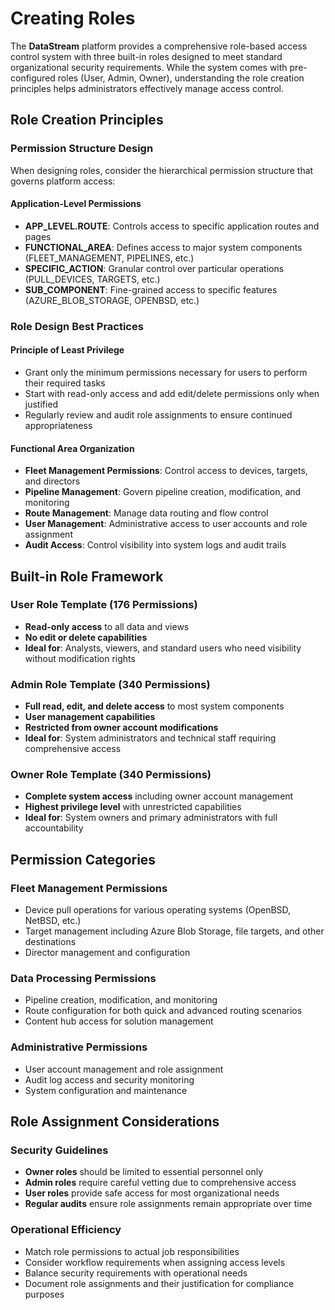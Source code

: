 # Creating Roles

The **DataStream** platform provides a comprehensive role-based access control system with three built-in roles designed to meet standard organizational security requirements. While the system comes with pre-configured roles (User, Admin, Owner), understanding the role creation principles helps administrators effectively manage access control.

## Role Creation Principles

### Permission Structure Design

When designing roles, consider the hierarchical permission structure that governs platform access:

#### Application-Level Permissions
- **APP_LEVEL.ROUTE**: Controls access to specific application routes and pages
- **FUNCTIONAL_AREA**: Defines access to major system components (FLEET_MANAGEMENT, PIPELINES, etc.)
- **SPECIFIC_ACTION**: Granular control over particular operations (PULL_DEVICES, TARGETS, etc.)
- **SUB_COMPONENT**: Fine-grained access to specific features (AZURE_BLOB_STORAGE, OPENBSD, etc.)

### Role Design Best Practices

#### Principle of Least Privilege
- Grant only the minimum permissions necessary for users to perform their required tasks
- Start with read-only access and add edit/delete permissions only when justified
- Regularly review and audit role assignments to ensure continued appropriateness

#### Functional Area Organization
- **Fleet Management Permissions**: Control access to devices, targets, and directors
- **Pipeline Management**: Govern pipeline creation, modification, and monitoring
- **Route Management**: Manage data routing and flow control
- **User Management**: Administrative access to user accounts and role assignment
- **Audit Access**: Control visibility into system logs and audit trails

## Built-in Role Framework

### User Role Template (176 Permissions)
- **Read-only access** to all data and views
- **No edit or delete capabilities**
- **Ideal for**: Analysts, viewers, and standard users who need visibility without modification rights

### Admin Role Template (340 Permissions)
- **Full read, edit, and delete access** to most system components
- **User management capabilities**
- **Restricted from owner account modifications**
- **Ideal for**: System administrators and technical staff requiring comprehensive access

### Owner Role Template (340 Permissions)
- **Complete system access** including owner account management
- **Highest privilege level** with unrestricted capabilities
- **Ideal for**: System owners and primary administrators with full accountability

## Permission Categories

### Fleet Management Permissions
- Device pull operations for various operating systems (OpenBSD, NetBSD, etc.)
- Target management including Azure Blob Storage, file targets, and other destinations
- Director management and configuration

### Data Processing Permissions
- Pipeline creation, modification, and monitoring
- Route configuration for both quick and advanced routing scenarios
- Content hub access for solution management

### Administrative Permissions
- User account management and role assignment
- Audit log access and security monitoring
- System configuration and maintenance

## Role Assignment Considerations

### Security Guidelines
- **Owner roles** should be limited to essential personnel only
- **Admin roles** require careful vetting due to comprehensive access
- **User roles** provide safe access for most organizational needs
- **Regular audits** ensure role assignments remain appropriate over time

### Operational Efficiency
- Match role permissions to actual job responsibilities
- Consider workflow requirements when assigning access levels
- Balance security requirements with operational needs
- Document role assignments and their justification for compliance purposes
